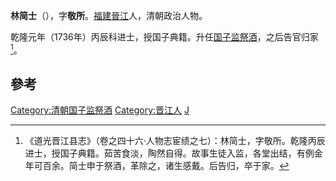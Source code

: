 '''林简士'''（{{bd|?||?||}}），字'''敬所'''。[[福建|福建]][[晉江|晉江]]人，清朝政治人物。

乾隆元年（1736年）丙辰科进士，授国子典籍。升任[[国子监祭酒|国子监祭酒]]，之后告官归家<ref>《道光晋江县志》（卷之四十六·人物志宦绩之七）：林简士，字敬所。乾隆丙辰进士，授国子典籍。茹苦食淡，陶然自得。故事生徒入监，各堂出结，有例金年可百余。简士申于祭酒，革除之，诸生感戴。后告归，卒于家。</ref>。

==參考==
{{reflist}}
{{清朝人物小作品}}
{{乾隆元年丙辰科殿試金榜}}
{{DEFAULTSORT:Lin林}}
[[Category:清朝国子监祭酒|Category:清朝国子监祭酒]]
[[Category:晋江人|Category:晋江人]]
[[Category:林姓|J]]